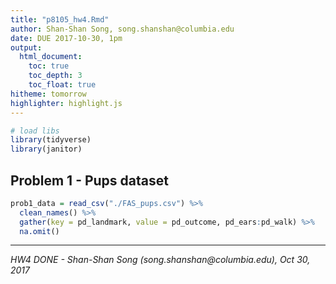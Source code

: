 ```yaml
---
title: "p8105_hw4.Rmd"
author: Shan-Shan Song, song.shanshan@columbia.edu
date: DUE 2017-10-30, 1pm
output:
  html_document:
    toc: true
    toc_depth: 3
    toc_float: true
hitheme: tomorrow
highlighter: highlight.js
---
```


```r
# load libs
library(tidyverse)
library(janitor)
```

## Problem 1 - Pups dataset

```r
prob1_data = read_csv("./FAS_pups.csv") %>%
  clean_names() %>%
  gather(key = pd_landmark, value = pd_outcome, pd_ears:pd_walk) %>% 
  na.omit()
```


***
_HW4 DONE - Shan-Shan Song (song.shanshan@columbia.edu), Oct 30, 2017_